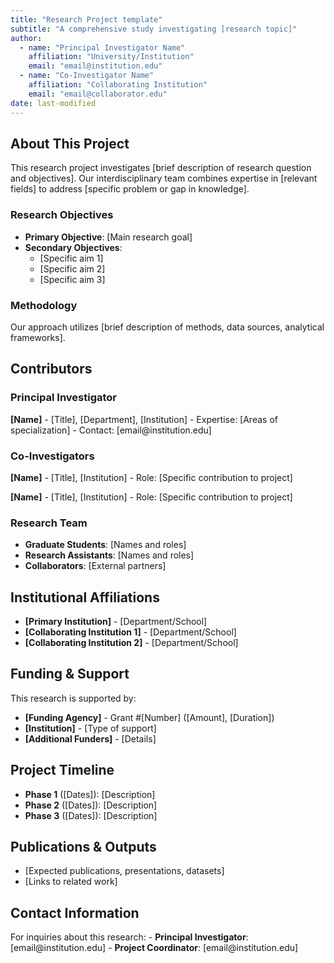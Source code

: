 ```yaml
---
title: "Research Project template"
subtitle: "A comprehensive study investigating [research topic]"
author: 
  - name: "Principal Investigator Name"
    affiliation: "University/Institution"
    email: "email@institution.edu"
  - name: "Co-Investigator Name"
    affiliation: "Collaborating Institution"
    email: "email@collaborator.edu"
date: last-modified
---
```


## About This Project

This research project investigates [brief description of research question and objectives]. Our interdisciplinary team combines expertise in [relevant fields] to address [specific problem or gap in knowledge].

### Research Objectives

- **Primary Objective**: [Main research goal]
- **Secondary Objectives**: 
  - [Specific aim 1]
  - [Specific aim 2]
  - [Specific aim 3]

### Methodology

Our approach utilizes [brief description of methods, data sources, analytical frameworks].

## Contributors

### Principal Investigator
**[Name]** - [Title], [Department], [Institution]
- Expertise: [Areas of specialization]
- Contact: [email@institution.edu]

### Co-Investigators
**[Name]** - [Title], [Institution]
- Role: [Specific contribution to project]

**[Name]** - [Title], [Institution]
- Role: [Specific contribution to project]

### Research Team
- **Graduate Students**: [Names and roles]
- **Research Assistants**: [Names and roles]
- **Collaborators**: [External partners]

## Institutional Affiliations

- **[Primary Institution]** - [Department/School]
- **[Collaborating Institution 1]** - [Department/School]
- **[Collaborating Institution 2]** - [Department/School]

## Funding & Support

This research is supported by:

- **[Funding Agency]** - Grant #[Number] ([Amount], [Duration])
- **[Institution]** - [Type of support]
- **[Additional Funders]** - [Details]

## Project Timeline

- **Phase 1** ([Dates]): [Description]
- **Phase 2** ([Dates]): [Description]
- **Phase 3** ([Dates]): [Description]

## Publications & Outputs

- [Expected publications, presentations, datasets]
- [Links to related work]

## Contact Information

For inquiries about this research:
- **Principal Investigator**: [email@institution.edu]
- **Project Coordinator**: [email@institution.edu]
